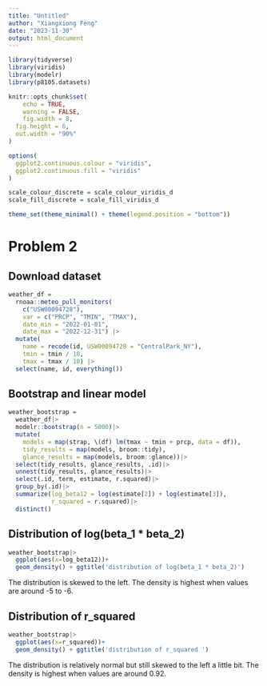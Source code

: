 ```yaml
---
title: "Untitled"
author: "Xiangxiong Feng"
date: "2023-11-30"
output: html_document
---
```


```r
library(tidyverse)
library(viridis)
library(modelr)
library(p8105.datasets)

knitr::opts_chunk$set(
	echo = TRUE,
	warning = FALSE,
	fig.width = 8, 
  fig.height = 6,
  out.width = "90%"
)

options(
  ggplot2.continuous.colour = "viridis",
  ggplot2.continuous.fill = "viridis"
)

scale_colour_discrete = scale_colour_viridis_d
scale_fill_discrete = scale_fill_viridis_d

theme_set(theme_minimal() + theme(legend.position = "bottom"))


```

# Problem 2 

## Download dataset

```r
weather_df = 
  rnoaa::meteo_pull_monitors(
    c("USW00094728"),
    var = c("PRCP", "TMIN", "TMAX"), 
    date_min = "2022-01-01",
    date_max = "2022-12-31") |>
  mutate(
    name = recode(id, USW00094728 = "CentralPark_NY"),
    tmin = tmin / 10,
    tmax = tmax / 10) |>
  select(name, id, everything())
```

## Bootstrap and linear model

```r
weather_bootstrap =
  weather_df|>
  modelr::bootstrap(n = 5000)|>
  mutate(
    models = map(strap, \(df) lm(tmax ~ tmin + prcp, data = df)),
    tidy_results = map(models, broom::tidy),
    glance_results = map(models, broom::glance))|>
  select(tidy_results, glance_results, .id)|>
  unnest(tidy_results, glance_results)|>
  select(.id, term, estimate, r.squared)|>
  group_by(.id)|>
  summarize(log_beta12 = log(estimate[2]) + log(estimate[3]),
            r_squared = r.squared)|>
  distinct()

```


## Distribution of log(beta_1 * beta_2)

```r
weather_bootstrap|>
  ggplot(aes(x=log_beta12))+
  geom_density() + ggtitle('distribution of log(beta_1 * beta_2)')
```



The distribution is skewed to the left. The density is highest when values are around 
-5 to -6.



## Distribution of r_squared

```r
weather_bootstrap|>
  ggplot(aes(x=r_squared))+
  geom_density() + ggtitle('distribution of r_squared ')
```
The distribution is relatively normal but still skewed to the left a little bit. The density is highest when values are around 0.92.




